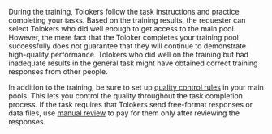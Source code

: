 <Cut title="Tolokers completed the training successfully, but have poor results in the general task">

During the training, Tolokers follow the task instructions and practice completing your tasks. Based on the training results, the requester can select Tolokers who did well enough to get access to the main pool. However, the mere fact that the Toloker completes your training pool successfully does not guarantee that they will continue to demonstrate high-quality performance. Tolokers who did well on the training but had inadequate results in the general task might have obtained correct training responses from other people.

In addition to the training, be sure to set up [quality control rules](/docs-new/guide/control) in your main pools. This lets you control the quality throughout the task completion process. If the task requires that Tolokers send free-format responses or data files, use [manual review](/docs-new/guide/offline-accept) to pay for them only after reviewing the responses.

</Cut>